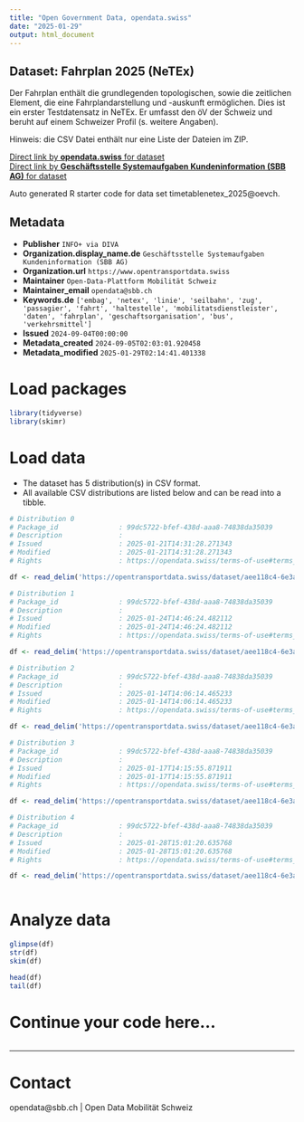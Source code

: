 ```yaml
---
title: "Open Government Data, opendata.swiss"
date: "2025-01-29"
output: html_document
---
```


## Dataset: Fahrplan 2025 (NeTEx)

Der Fahrplan enthält die grundlegenden topologischen, sowie die zeitlichen Element, die eine Fahrplandarstellung und -auskunft ermöglichen. Dies ist ein erster Testdatensatz in NeTEx. Er umfasst den öV der Schweiz und beruht auf einem Schweizer Profil (s. weitere Angaben).

Hinweis: die CSV Datei enthält nur eine Liste der Dateien im ZIP.


[Direct link by **opendata.swiss** for dataset](https://opendata.swiss/de/dataset/beta-fahrplan-2025-netex)<br>
[Direct link by **Geschäftsstelle Systemaufgaben Kundeninformation (SBB AG)** for dataset](https://opentransportdata.swiss/dataset/timetablenetex_2025)

Auto generated R starter code for data set timetablenetex_2025@oevch.

## Metadata

- **Publisher** `INFO+ via DIVA`
- **Organization.display_name.de** `Geschäftsstelle Systemaufgaben Kundeninformation (SBB AG)`
- **Organization.url** `https://www.opentransportdata.swiss`
- **Maintainer** `Open-Data-Plattform Mobilität Schweiz`
- **Maintainer_email** `opendata@sbb.ch`
- **Keywords.de** `['embag', 'netex', 'linie', 'seilbahn', 'zug', 'passagier', 'fahrt', 'haltestelle', 'mobilitatsdienstleister', 'daten', 'fahrplan', 'geschaftsorganisation', 'bus', 'verkehrsmittel']`
- **Issued** `2024-09-04T00:00:00`
- **Metadata_created** `2024-09-05T02:03:01.920458`
- **Metadata_modified** `2025-01-29T02:14:41.401338`


# Load packages

```r

library(tidyverse)
library(skimr)

```

# Load data

-   The dataset has 5 distribution(s) in CSV format.
-   All available CSV distributions are listed below and can be read into a tibble.

```r

# Distribution 0
# Package_id               : 99dc5722-bfef-438d-aaa8-74838da35039
# Description              : 
# Issued                   : 2025-01-21T14:31:28.271343
# Modified                 : 2025-01-21T14:31:28.271343
# Rights                   : https://opendata.swiss/terms-of-use#terms_by

df <- read_delim('https://opentransportdata.swiss/dataset/aee118c4-6e3a-4419-a610-2ac62ce0dd54/resource/f1cb532a-0aea-4cb0-8411-6861e7b27baa/download/prod_netex_tt_1.10_che_ski_2025_oev-schweiz_1_1_202501180401_readme.csv')

# Distribution 1
# Package_id               : 99dc5722-bfef-438d-aaa8-74838da35039
# Description              : 
# Issued                   : 2025-01-24T14:46:24.482112
# Modified                 : 2025-01-24T14:46:24.482112
# Rights                   : https://opendata.swiss/terms-of-use#terms_by

df <- read_delim('https://opentransportdata.swiss/dataset/aee118c4-6e3a-4419-a610-2ac62ce0dd54/resource/67ee99e6-5ab1-4ac0-845d-a65749ef9d7b/download/prod_netex_tt_1.10_che_ski_2025_oev-schweiz_1_1_202501232001_readme.csv')

# Distribution 2
# Package_id               : 99dc5722-bfef-438d-aaa8-74838da35039
# Description              : 
# Issued                   : 2025-01-14T14:06:14.465233
# Modified                 : 2025-01-14T14:06:14.465233
# Rights                   : https://opendata.swiss/terms-of-use#terms_by

df <- read_delim('https://opentransportdata.swiss/dataset/aee118c4-6e3a-4419-a610-2ac62ce0dd54/resource/830c1194-3630-4674-a14b-dfbef739f0cf/download/prod_netex_tt_1.10_che_ski_2025_oev-schweiz_1_1_202501110301_readme.csv')

# Distribution 3
# Package_id               : 99dc5722-bfef-438d-aaa8-74838da35039
# Description              : 
# Issued                   : 2025-01-17T14:15:55.871911
# Modified                 : 2025-01-17T14:15:55.871911
# Rights                   : https://opendata.swiss/terms-of-use#terms_by

df <- read_delim('https://opentransportdata.swiss/dataset/aee118c4-6e3a-4419-a610-2ac62ce0dd54/resource/bf8900d5-a02b-46de-ad6a-89fe98b0c4ac/download/prod_netex_tt_1.10_che_ski_2025_oev-schweiz_1_1_202501160101_readme.csv')

# Distribution 4
# Package_id               : 99dc5722-bfef-438d-aaa8-74838da35039
# Description              : 
# Issued                   : 2025-01-28T15:01:20.635768
# Modified                 : 2025-01-28T15:01:20.635768
# Rights                   : https://opendata.swiss/terms-of-use#terms_by

df <- read_delim('https://opentransportdata.swiss/dataset/aee118c4-6e3a-4419-a610-2ac62ce0dd54/resource/f00bb037-4b61-4cc6-9944-8c08127d92f3/download/prod_netex_tt_1.10_che_ski_2025_oev-schweiz_1_1_202501250401_readme.csv')



```

# Analyze data

```r

glimpse(df)
str(df)
skim(df)

head(df)
tail(df)

```

# Continue your code here...

```r

```

------------------------------------------------------------------------

# Contact

opendata@sbb.ch | Open Data Mobilität Schweiz
